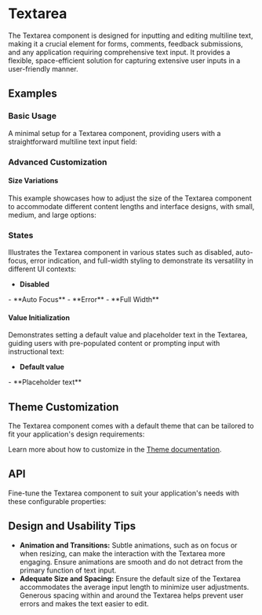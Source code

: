 
<Meta title="Docs/Components/Form/Textarea" />

# Textarea
The Textarea component is designed for inputting and editing multiline text, making it a crucial element for forms, comments, feedback submissions, and any application requiring comprehensive text input.
It provides a flexible, space-efficient solution for capturing extensive user inputs in a user-friendly manner.

## Examples
### Basic Usage
A minimal setup for a Textarea component, providing users with a straightforward multiline text input field:
<Canvas sourceState="shown" of={TextareaStories.Basic} />
### Advanced Customization
#### Size Variations
This example showcases how to adjust the size of the Textarea component to accommodate different content lengths and interface designs, with small, medium, and large options:
<Canvas of={TextareaStories.Sizes} />
### States
Illustrates the Textarea component in various states such as disabled, auto-focus, error indication, and full-width styling to demonstrate its versatility in different UI contexts:
- **Disabled**
<Canvas of={TextareaStories.Disabled} />
- **Auto Focus**
<Canvas of={TextareaStories.AutoFocus} />
- **Error**
<Canvas of={TextareaStories.Error} />
- **Full Width**
<Canvas of={TextareaStories.FullWidth} />

#### Value Initialization
Demonstrates setting a default value and placeholder text in the Textarea, guiding users with pre-populated content or prompting input with instructional text:
- **Default value**
<Canvas of={TextareaStories.DefaultValue} />
- **Placeholder text**
<Canvas of={TextareaStories.Placeholder} />

## Theme Customization
The Textarea component comes with a default theme that can be tailored to fit your application's design requirements:

<ThemeRender theme={textareaTheme} />

Learn more about how to customize in the [Theme documentation](?path=/docs/docs-theme-getting-started--docs).

## API
Fine-tune the Textarea component to suit your application's needs with these configurable properties:
<ArgTypes of={Textarea} />

## Design and Usability Tips

- **Animation and Transitions:** Subtle animations, such as on focus or when resizing, can make the interaction with the Textarea more engaging. Ensure animations are smooth and do not detract from the primary function of text input.
- **Adequate Size and Spacing:** Ensure the default size of the Textarea accommodates the average input length to minimize user adjustments. Generous spacing within and around the Textarea helps prevent user errors and makes the text easier to edit.
